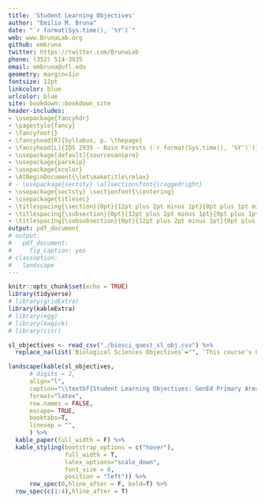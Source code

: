 ```yaml
---
title: 'Student Learning Objectives'
author: "Emilio M. Bruna"
date: "`r format(Sys.time(), '%Y')`"
web: www.BrunaLab.org
github: embruna
twitter: https://twitter.com/BrunaLab
phone: (352) 514-3935
email: embruna@ufl.edu
geometry: margin=1in
fontsize: 12pt
linkcolor: blue
urlcolor: blue
site: bookdown::bookdown_site
header-includes:
- \usepackage{fancyhdr}
- \pagestyle{fancy}
- \fancyfoot{}
- \fancyhead[R]{Syllabus, p. \thepage}
- \fancyhead[L]{IDS 2935 - Rain Forests (`r format(Sys.time(), '%Y')`)}
- \usepackage[default]{sourcesanspro}
- \usepackage{parskip}
- \usepackage{xcolor}
- \AtBeginDocument{\let\maketitle\relax}
# - \usepackage{sectsty} \allsectionsfont{\raggedright}
- \usepackage{sectsty} \sectionfont{\centering}
- \usepackage{titlesec}
- \titlespacing{\section}{0pt}{12pt plus 2pt minus 1pt}{0pt plus 1pt minus 1pt}
- \titlespacing{\subsection}{0pt}{12pt plus 2pt minus 1pt}{0pt plus 1pt minus 1pt}
- \titlespacing{\subsubsection}{0pt}{12pt plus 2pt minus 1pt}{0pt plus 1pt minus 1pt}
output: pdf_document
# output: 
#   pdf_document:
#     fig_caption: yes   
# classoption: 
#   landscape
---
```



```r
knitr::opts_chunk$set(echo = TRUE)
library(tidyverse)
# library(gridExtra)
library(kableExtra)
# library(egg)
# library(magick)
# library(citr)
```



```r
sl_objectives <- read_csv("./biosci_quest_sl_obj.csv") %>% 
  replace_na(list(`Biological Sciences Objectives`="", `This course's Objectives (This course will…)`=""))

landscape(kable(sl_objectives,
      # digits = 2,
      align="l",
      caption="\\textbf{Student Learning Objectives: GenEd Primary Area and Quest}",
      format="latex",
      row.names = FALSE,
      escape= TRUE,
      booktabs=T,
      linesep = "",
      ) %>% 
  kable_paper(full_width = F) %>%
  kable_styling(bootstrap_options = c("hover"),
                full_width = T,
                latex_options="scale_down",
                font_size = 8,
                position = "left")) %>% 
      row_spec(0,hline_after = F, bold=T) %>%
  row_spec(c(1:4),hline_after = T) 

```